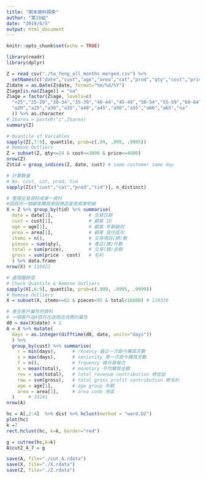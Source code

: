 ```yaml
---
title: "期末資料探索"
author: "第18組"
date: "2019/6/5"
output: html_document
---
```


```r
knitr::opts_chunk$set(echo = TRUE)
```

```r
library(readr)
library(dplyr)
```

```r
Z = read_csv("./ta_feng_all_months_merged.csv") %>%
  setNames(c("date","cust","age","area","cat","prod","qty","cost","price"))
Z$date = as.Date(Z$date, format="%m/%d/%Y")
Z$age[is.na(Z$age)] = "na"
Z$age = factor(Z$age, levels=c(
  "<25","25-29","30-34","35-39","40-44","45-49","50-54","55-59","60-64",">65","na"), labels=c(
  "a20","a25","a30","a35","a40","a45","a50","a55","a60","a65","na"
  )) %>% as.character
# Z$area = paste0("z",Z$area)
summary(Z)
```

```r
# Quantile of Variables
sapply(Z[,7:9], quantile, prob=c(.99, .999, .9995))
# Remove Outliers
Z = subset(Z, qty<=24 & cost<=3800 & price<=4000) 
nrow(Z)
Z$tid = group_indices(Z, date, cust) # same customer same day
```

```r
# 計算數量
# No. cust, cat, prod, tid
sapply(Z[c("cust","cat","prod","tid")], n_distinct)
```

```r
# 整理交易資料成單一資料
#因爲同一個顧客購買兩個商品會是兩筆明細
X = Z %>% group_by(tid) %>% summarise(
  date = date[1],             # 交易日期  
  cust = cust[1],             # 顧客 ID
  age = age[1],               # 顧客 年齡級別
  area = area[1],             # 顧客 居住區別
  items = n(),                # 交易項目(總)數
  pieces = sum(qty),          # 產品(總)件數
  total = sum(price),         # 交易(總)金額
  gross = sum(price - cost)   # 毛利
  ) %>% data.frame
nrow(X) # 119422 
```

```r
# 處理離群值
# Check Quantile & Remove Outliers
sapply(X[,6:9], quantile, prob=c(.999, .9995, .9999))
# Remove Outliers
X = subset(X, items<=62 & pieces<95 & total<16000) # 119328
```

```r
# 產生客戶屬性的資料
# 一個客戶這4個月在這間店消費的屬性
d0 = max(X$date) + 1
A = X %>% mutate(
  days = as.integer(difftime(d0, date, units="days"))
  ) %>% 
  group_by(cust) %>% summarise(
    r = min(days),      # recency 最近一次距今購買天數
    s = max(days),      # seniority 第一次距今購買天數
    f = n(),            # frquency 總共買幾次
    m = mean(total),    # monetary 平均購買金額
    rev = sum(total),   # total revenue contribution 總收益
    raw = sum(gross),   # total gross profit contribution 總毛利
    age = age[1],       # age group 年齡
    area = area[1],     # area code 地區
  )     # 33241
nrow(A)
```

```r
hc = A[,2:4]  %>% dist %>% hclust(method = "ward.D2")
plot(hc)
k =7
rect.hclust(hc, k=k, border="red")

```

```r
g = cutree(hc,k=k)
A$cut2_4_7 = g
```

```r
save(A, file="./cut_A.rdata")
save(X, file="./X.rdata")
save(Z, file="./Z.rdata")
```

